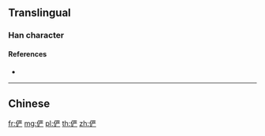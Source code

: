 {{also|儼}}
==Translingual==

===Han character===
{{Han char|rn=9|rad=人|as=07|sn=9|four=21201|canj=OMTM|ids=⿰亻严}}

====References====
* {{Han ref|kx=0106.041|hdz=10156.160|uh=4FE8|ud=20456}}

----

==Chinese==
{{zh-see|儼}}

[[fr:俨]]
[[mg:俨]]
[[pl:俨]]
[[th:俨]]
[[zh:俨]]
